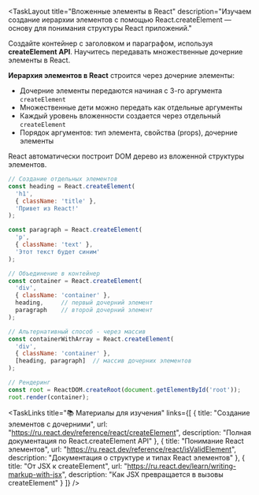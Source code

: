 <TaskLayout 
  title="Вложенные элементы в React"
  description="Изучаем создание иерархии элементов с помощью React.createElement — основу для понимания структуры React приложений."
>

<TaskObjective>

Создайте контейнер с заголовком и параграфом, используя **createElement API**. Научитесь передавать множественные дочерние элементы в React.

</TaskObjective>

<Info>

**Иерархия элементов в React** строится через дочерние элементы:

- Дочерние элементы передаются начиная с 3-го аргумента `createElement`
- Множественные дети можно передать как отдельные аргументы
- Каждый уровень вложенности создается через отдельный `createElement`
- Порядок аргументов: тип элемента, свойства (props), дочерние элементы

React автоматически построит DOM дерево из вложенной структуры элементов.

</Info>

<CodeExample title="Пример создания вложенных элементов">

```javascript
// Создание отдельных элементов
const heading = React.createElement(
  'h1', 
  { className: 'title' }, 
  'Привет из React!'
);

const paragraph = React.createElement(
  'p', 
  { className: 'text' }, 
  'Этот текст будет синим'
);

// Объединение в контейнер
const container = React.createElement(
  'div',
  { className: 'container' },
  heading,     // первый дочерний элемент
  paragraph    // второй дочерний элемент
);

// Альтернативный способ - через массив
const containerWithArray = React.createElement(
  'div',
  { className: 'container' },
  [heading, paragraph]  // массив дочерних элементов
);

// Рендеринг
const root = ReactDOM.createRoot(document.getElementById('root'));
root.render(container);
```

</CodeExample>

<TaskLinks 
  title="📚 Материалы для изучения"
  links={[
    {
      title: "Создание элементов с дочерними",
      url: "https://ru.react.dev/reference/react/createElement",
      description: "Полная документация по React.createElement API"
    },
    {
      title: "Понимание React элементов",
      url: "https://ru.react.dev/reference/react/isValidElement",
      description: "Документация о структуре и типах React элементов"
    },
    {
      title: "От JSX к createElement",
      url: "https://ru.react.dev/learn/writing-markup-with-jsx",
      description: "Как JSX превращается в вызовы createElement"
    }
  ]}
/>

</TaskLayout> 